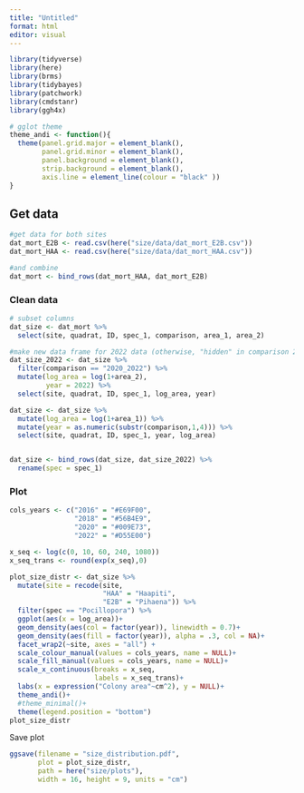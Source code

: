 ```yaml
---
title: "Untitled"
format: html
editor: visual
---
```


```r
library(tidyverse)
library(here)
library(brms)
library(tidybayes)
library(patchwork)
library(cmdstanr)
library(ggh4x)
```

```r
# gglot theme
theme_andi <- function(){
  theme(panel.grid.major = element_blank(),
        panel.grid.minor = element_blank(),
        panel.background = element_blank(), 
        strip.background = element_blank(),
        axis.line = element_line(colour = "black" ))
}
```

## Get data

```r
#get data for both sites
dat_mort_E2B <- read.csv(here("size/data/dat_mort_E2B.csv"))
dat_mort_HAA <- read.csv(here("size/data/dat_mort_HAA.csv"))

#and combine
dat_mort <- bind_rows(dat_mort_HAA, dat_mort_E2B)
```

### Clean data

```r
# subset columns
dat_size <- dat_mort %>% 
  select(site, quadrat, ID, spec_1, comparison, area_1, area_2)

#make new data frame for 2022 data (otherwise, "hidden" in comparison 2020 - 2022)
dat_size_2022 <- dat_size %>% 
  filter(comparison == "2020_2022") %>% 
  mutate(log_area = log(1+area_2),
         year = 2022) %>% 
  select(site, quadrat, ID, spec_1, log_area, year)

dat_size <- dat_size %>% 
  mutate(log_area = log(1+area_1)) %>% 
  mutate(year = as.numeric(substr(comparison,1,4))) %>% 
  select(site, quadrat, ID, spec_1, year, log_area)


dat_size <- bind_rows(dat_size, dat_size_2022) %>% 
  rename(spec = spec_1)

```

### Plot

```r
cols_years <- c("2016" = "#E69F00",
                "2018" = "#56B4E9",
                "2020" = "#009E73",
                "2022" = "#D55E00")

x_seq <- log(c(0, 10, 60, 240, 1080))
x_seq_trans <- round(exp(x_seq),0)

plot_size_distr <- dat_size %>% 
  mutate(site = recode(site, 
                       "HAA" = "Haapiti",
                       "E2B" = "Pihaena")) %>% 
  filter(spec == "Pocillopora") %>% 
  ggplot(aes(x = log_area))+
  geom_density(aes(col = factor(year)), linewidth = 0.7)+
  geom_density(aes(fill = factor(year)), alpha = .3, col = NA)+
  facet_wrap2(~site, axes = "all") +
  scale_colour_manual(values = cols_years, name = NULL)+
  scale_fill_manual(values = cols_years, name = NULL)+
  scale_x_continuous(breaks = x_seq, 
                     labels = x_seq_trans)+
  labs(x = expression("Colony area"~cm^2), y = NULL)+
  theme_andi()+
  #theme_minimal()+
  theme(legend.position = "bottom")
plot_size_distr
```

Save plot

```r
ggsave(filename = "size_distribution.pdf",
       plot = plot_size_distr, 
       path = here("size/plots"),
       width = 16, height = 9, units = "cm")
```
